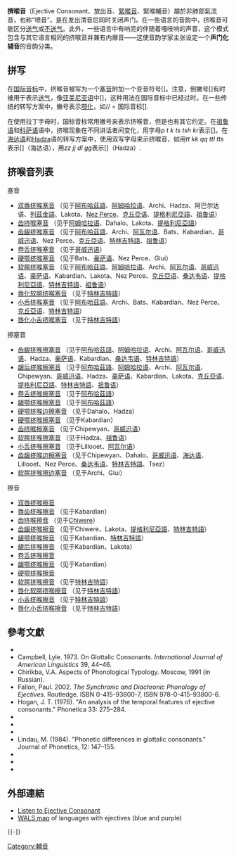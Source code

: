 {{发音方法}}
'''擠喉音'''（Ejective Consonant、放出音、[[緊喉音|緊喉音]]、緊喉輔音）屬於非肺部氣流音，也称“喷音”，是在发出清音后同时关闭声门。在一些语言的音韵中，挤喉音可能区分[[送气|送气]]或[[不送气|不送气]]。此外，一些语言中有响亮的伴随着嘎吱响的声音，这个模式包含与其它语言相同的挤喉音并兼有内爆音——这使音韵学家主张设定一个'''声门化辅音'''的音韵分类。

==拼写==
在[[国际音标|国际音标]]中，挤喉音被写为一个[[塞音|塞音]]附加一个变音符号[{{unicode|ʼ}}]。注意，倒撇号[{{unicode|-{‘}-}}]有时被用于表示[[送气|送气]]，像[[亚美尼亚语|亚美尼亚语]]中[{{IPA|p-{‘}- t-{‘}- k-{‘}-}}]，这种用法在国际音标中已经过时。在一些传统的转写方案中，撇号表示[[颚化|颚化]]，如/{{IPA|pʼ}}/ = 国际音标[{{IPA|pʲ}}].

在使用拉丁字母时，国标音标常用撇号来表示挤喉音，但是也有其它约定。在[[祖鲁语|祖鲁语]]和[[科萨语|科萨语]]语中，挤喉现象在不同讲话者间变化，用字母''p t k ts tsh kr''表示[{{IPA|pʼ tʼ kʼ tsʼ tʃʼ kxʼ}}]。在[[海达语|海达语]]和[[Hadza|Hadza]]语的转写方案中，使用双写字母来示挤喉音，如用''tt kk qq ttl tts''表示[{{IPA|tʼ kʼ qʼ tɬʼ tsʼ}}]（海达语），用''zz jj dl gg''表示[{{IPA|tsʼ tʃʼ c͡ʎ̝̥ʼ kxʼ}}]（Hadza）.

==挤喉音列表==
{{模板:IPA圖表-非肺部氣流音(有聲)}}
;塞音
*[[双唇挤喉塞音|双唇挤喉塞音]] {{IPA|[pʼ]}} （见于[[阿布哈茲語|阿布哈茲語]]、[[阿姆哈拉语|阿姆哈拉语]]、Archi、Hadza、阿巴尔达语、[[列茲金語|列茲金語]]、Lakota、[[Nez_Perce_language|Nez Perce]]、[[克丘亞语|克丘亞语]]、[[提格利尼亞語|提格利尼亞語]]、[[祖鲁语|祖鲁语]]）
*[[齿挤喉塞音|齿挤喉塞音]] {{IPA|[t̪ʼ]}} （见于[[阿姆哈拉语|阿姆哈拉语]]、Dahalo、Lakota、[[提格利尼亞語|提格利尼亞語]]）
*[[齒齦擠喉音|齿龈挤喉塞音]] {{IPA|[tʼ]}} （见于[[阿布哈茲語|阿布哈茲語]]、Archi、[[阿瓦尔语|阿瓦尔语]]、Bats、Kabardian、[[哥威迅语|哥威迅语]]、Nez Perce、[[克丘亞语|克丘亞语]]、[[特林吉特語|特林吉特語]]、[[祖鲁语|祖鲁语]]）
*[[卷舌挤喉塞音|卷舌挤喉塞音]] {{IPA|[ʈʼ]}} （见于[[哥威迅语|哥威迅语]]）
*[[硬颚挤喉塞音|硬颚挤喉塞音]] {{IPA|[cʼ]}} （见于Bats、[[豪萨语|豪萨语]]、Nez Perce、Gǀui）
*[[软腭挤喉塞音|软腭挤喉塞音]] {{IPA|[kʼ]}} （见于[[阿布哈茲語|阿布哈茲語]]、[[阿姆哈拉语|阿姆哈拉语]]、Archi、[[阿瓦尔语|阿瓦尔语]]、[[哥威迅语|哥威迅语]]、[[豪萨语|豪萨语]]、Kabardian、Lakota、Nez Perce、[[克丘亞语|克丘亞语]]、[[桑达韦语|桑达韦语]]、[[提格利尼亞語|提格利尼亞語]]、[[特林吉特語|特林吉特語]]、[[祖鲁语|祖鲁语]]）
*[[唇化软腭挤喉塞音|唇化软腭挤喉塞音]] {{IPA|[kʼʷ]}} （见于[[特林吉特語|特林吉特語]]）
*[[小舌挤喉塞音|小舌挤喉塞音]] {{IPA|[qʼ]}} （见于[[阿布哈茲語|阿布哈茲語]]、Archi、Bats、Kabardian、Nez Perce、[[克丘亞语|克丘亞语]]、[[特林吉特語|特林吉特語]]）
*[[唇化小舌挤喉塞音|唇化小舌挤喉塞音]] {{IPA|[qʼʷ]}} （见于[[特林吉特語|特林吉特語]]）
;擦塞音
*[[齿龈挤喉擦塞音|齿龈挤喉擦塞音]] {{IPA|[t͡sʼ]}} （见于[[阿布哈茲語|阿布哈茲語]]、[[阿姆哈拉语|阿姆哈拉语]]、Archi、[[阿瓦尔语|阿瓦尔语]]、[[哥威迅语|哥威迅语]]、Hadza、[[豪萨语|豪萨语]]、Kabardian、[[桑达韦语|桑达韦语]]、[[特林吉特語|特林吉特語]]）
*[[龈后挤喉擦塞音|龈后挤喉擦塞音]] {{IPA|[t͡ʃʼ]}} （见于[[阿布哈茲語|阿布哈茲語]]、[[阿姆哈拉语|阿姆哈拉语]]、Archi、[[阿瓦尔语|阿瓦尔语]]、Chipewyan、[[哥威迅语|哥威迅语]]、Hadza、[[豪萨语|豪萨语]]、Kabardian、Lakota、[[克丘亞语|克丘亞语]]、[[提格利尼亞語|提格利尼亞語]]、[[特林吉特語|特林吉特語]]、[[祖鲁语|祖鲁语]]）
*[[卷舌挤喉擦塞音|卷舌挤喉擦塞音]] {{IPA|[ʈ͡ʂʼ]}} （见于[[阿布哈茲語|阿布哈茲語]]）
*[[龈颚挤喉擦塞音|龈颚挤喉擦塞音]] {{IPA|[t͡ɕʼ]}} （见于[[阿布哈茲語|阿布哈茲語]]）
*[[硬颚挤喉边擦塞音|硬颚挤喉边擦塞音]] {{IPA|[c͡ʎ̝̥ʼ]}} （见于Dahalo、Hadza）
*[[硬颚挤喉擦塞音|硬颚挤喉擦塞音]] {{IPA|[c͡çʼ]}} （见于Kabardian）
*[[齿挤喉擦塞音|齿挤喉擦塞音]] {{IPA|[tθʼ]}} （见于Chipewyan、[[哥威迅语|哥威迅语]]）
*[[软腭挤喉擦塞音|软腭挤喉擦塞音]] {{IPA|[k͡xʼ]}} （见于Hadza、[[祖鲁语|祖鲁语]]）
*[[小舌挤喉擦塞音|小舌挤喉擦塞音]] {{IPA|[qχʼ]}} （见于Lillooet、[[阿瓦尔语|阿瓦尔语]]）
*[[齿龈挤喉边擦塞音|齿龈挤喉边擦塞音]] {{IPA|[t͡ɬʼ]}} （见于Chipewyan、Dahalo、[[哥威迅语|哥威迅语]]、[[海达语|海达语]]、Lillooet、Nez Perce、[[桑达韦语|桑达韦语]]、[[特林吉特語|特林吉特語]]、Tsez）
*[[软腭挤喉擦边塞音|软腭挤喉擦边塞音]] {{IPA|[k͡ʟ̝̊ʼ]}} （见于Archi、Gǀui）
;擦音
*[[双唇挤喉擦音|双唇挤喉擦音]] {{IPA|[ɸʼ]}}
*[[唇齿挤喉擦音|唇齿挤喉擦音]] {{IPA|[fʼ]}} （见于Kabardian）
*[[齿挤喉擦音|齿挤喉擦音]] {{IPA|[θʼ]}} （见于[[Chiwere_language|Chiwere]]）
*[[齿龈挤喉擦音|齿龈挤喉擦音]] {{IPA|[sʼ]}} （见于Chiwere、Lakota、[[提格利尼亞語|提格利尼亞語]]、[[特林吉特語|特林吉特語]]）
*[[龈颚挤喉擦音|龈颚挤喉擦音]] {{IPA|[ɬʼ]}} （见于Kabardian、[[特林吉特語|特林吉特語]]）
*[[龈后挤喉擦音|龈后挤喉擦音]] {{IPA|[ ʃʼ]}} （见于Kabardian、Lakota）
*[[卷舌挤喉擦音|卷舌挤喉擦音]] {{IPA|[ʂʼ]}}
*[[龈颚挤喉擦音|龈颚挤喉擦音]] {{IPA|[ɕʼ]}} （见于Kabardian）
*[[硬颚挤喉擦音|硬颚挤喉擦音]] {{IPA|[çʼ]}}
*[[软腭挤喉擦音|软腭挤喉擦音]] {{IPA|[xʼ]}} （见于[[特林吉特語|特林吉特語]]）
*[[唇化软腭挤喉擦音|唇化软腭挤喉擦音]] {{IPA|[xʼʷ]}} （见于[[特林吉特語|特林吉特語]]）
*[[小舌挤喉擦音|小舌挤喉擦音]] {{IPA|[χʼ]}} （见于[[特林吉特語|特林吉特語]]）
*[[唇化小舌挤喉擦音|唇化小舌挤喉擦音]] {{IPA|[χʼʷ]}} （见于[[特林吉特語|特林吉特語]]）

==參考文獻==
{{refbegin|2}}
*{{cite journal | last1 = Beck | first1 = David | year = 2006 | title = The emergence of ejective fricatives in Upper Necaxa Totonac | url = | journal = University of Alberta Working Papers in Linguistics | volume = 1 | issue = | pages = 1–18 }}
*Campbell, Lyle. 1973. On Glottalic Consonants. ''International Journal of American Linguistics'' 39, 44–46. {{jstor|1264659}}
*Chirikba, V.A. Aspects of Phonological Typology. Moscow, 1991 (in Russian).
*Fallon, Paul. 2002. ''The Synchronic and Diachronic Phonology of Ejectives''. Routledge. ISBN 0-415-93800-7, ISBN 978-0-415-93800-6.
*Hogan, J. T. (1976). "An analysis of the temporal features of ejective consonants." Phonetica 33: 275–284. {{doi|10.1159/000259776}}
*{{Citation
|last=Greenberg
|first=Joseph H.
|authorlink=:en:Joseph Greenberg
|year=1970
|title=Some generalizations concerning glottalic consonants, especially implosives.
|journal=International Journal of American Linguistics
|volume=36
|pages=123–145
|doi=10.1086/465105
}}
*{{Citation
|last=Ladefoged
|first=Peter
|authorlink=:en:Peter Ladefoged
|year=2005
|title=Vowels and Consonants
|edition=Second
|publisher=Blackwell
|isbn=0-631-21411-9
}}
*{{SOWL}}
*Lindau, M. (1984). "Phonetic differences in glottalic consonants." Journal of Phonetics, 12: 147–155. {{doi|10.1121/1.2019283}}
*{{cite journal | last1 = Lindsey | first1 = Geoffrey | last2 = Hayward | first2 = Katrina | last3 = Haruna | first3 = Andrew | year = 1992 | title = Hausa Glottalic Consonants: A Laryngographic Study | url = | journal = Bulletin of the School of Oriental and African Studies | volume = 55 | issue = | pages = 511–527 | doi = 10.1017/S0041977X00003682 }}
*{{cite journal | last1 = Taddese | first1 = Takkele | year = 1992 | title = Are sʼ and tʼ variants of an Amharic variable? A sociolinguistic analysis | url = | journal = Journal of Ethiopian Languages and Literature | volume = 2 | issue = | pages = 104–21 }}
*{{cite journal | last1 = Wright | first1 = Richard | last2 = Hargus | first2 = Sharon | last3 = Davis | first3 = Katharine | year = 2002 | title = On the categorization of ejectives: data from Witsuwit'en. | url = | journal = Journal of the International Phonetic Association | volume = 32 | issue = | pages = 43–77 | doi = 10.1017/S0025100302000142 }}
{{refend}}

==外部連結==
*[http://www.paulmeier.com/nonpulmonics/ Listen to Ejective Consonant] {{Wayback|url=http://www.paulmeier.com/nonpulmonics/ |date=20210116002817 }}
*[http://wals.info/feature/7?tg_format=map&v1=cfff&v2=c00d&v3=cd00&v4=dff0&v5=c909&v6=d00d&v7=dd00&v8=d909 WALS map] of languages with ejectives (blue and purple)
{{-}}
{{Consonants|state=collapsed}}

[[Category:輔音|Category:輔音]]